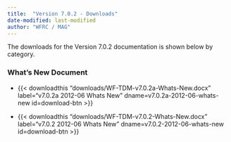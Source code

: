 ```yaml
---
title:  "Version 7.0.2 - Downloads"
date-modified: last-modified
author: "WFRC / MAG"
---
```


The downloads for the Version 7.0.2 documentation is shown below by category.

### What's New Document

 - {{< downloadthis "downloads/WF-TDM-v7.0.2a-Whats-New.docx"
label="v7.0.2a 2012-06 Whats New" dname=v7.0.2a-2012-06-whats-new id=download-btn >}}

 - {{< downloadthis "downloads/WF-TDM-v7.0.2-Whats-New.docx"
label="v7.0.2 2012-06 Whats New" dname=v7.0.2-2012-06-whats-new id=download-btn >}}


